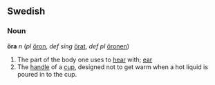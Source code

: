 ==Swedish==
===Noun===
'''öra''' ''n'' (''pl'' [[öron]], ''def sing'' [[örat]], ''def pl'' [[öronen]])

#The part of the body one uses to [[hear]] with; [[ear]]
#The [[handle]] of a [[cup]], designed not to get warm when a hot liquid is poured in to the cup.